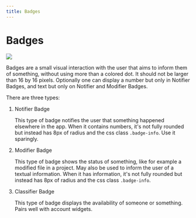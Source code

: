 ```yaml
---
title: Badges
---
```


# Badges

![](/images/helium/hig/badges.png)

Badges are a small visual interaction with the user that aims to inform them of something, without using more than a colored dot.
It should not be larger than 16 by 16 pixels. Optionally one can display a number but only in Notifier Badges, and text but only on
Notifier and Modifier Badges.

There are three types:

1. Notifier Badge

   This type of badge notifies the user that something happened elsewhere in the app. When it contains numbers, it's not fully
   rounded but instead has 8px of radius and the css class `.badge-info`. Use it sparingly.

2. Modifier Badge

   This type of badge shows the status of something, like for example a modified file in a project. May also be used to inform the
   user of a textual information. When it has information, it's not fully rounded but instead has 8px of radius and the css class
   `.badge-info`.

3. Classifier Badge

   This type of badge displays the availability of someone or something. Pairs well with account widgets.
